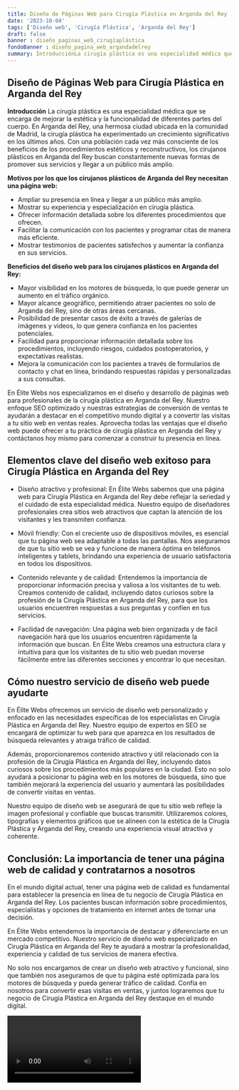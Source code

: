 ```yaml
---
title: Diseño de Páginas Web para Cirugía Plástica en Arganda del Rey
date: '2023-10-04'
tags: ['Diseño web', 'Cirugía Plástica', 'Arganda del Rey']
draft: false
banner : diseño_paginas_web_cirugíaplástica
fondoBanner : diseño_pagina_web_argandadelrey
summary: IntroducciónLa cirugía plástica es una especialidad médica que se encarga de mejorar la estética y la funcionalidad de diferentes partes del cuerpo. En Arganda del Rey, una hermosa ciudad ubicada en la comunidad de Madrid, la cirugía plástica ha experimentado un crecimiento significativo en los últimos años. Con una población cada vez más consciente de los beneficios de los procedimientos estéticos y reconstructivos, los cirujanos plásticos en Arganda del Rey buscan constantemente nuevas formas de promover sus servicios y llegar a un público más amplio.
---
```


## Diseño de Páginas Web para Cirugía Plástica en Arganda del Rey

**Introducción**
La cirugía plástica es una especialidad médica que se encarga de mejorar la estética y la funcionalidad de diferentes partes del cuerpo. En Arganda del Rey, una hermosa ciudad ubicada en la comunidad de Madrid, la cirugía plástica ha experimentado un crecimiento significativo en los últimos años. Con una población cada vez más consciente de los beneficios de los procedimientos estéticos y reconstructivos, los cirujanos plásticos en Arganda del Rey buscan constantemente nuevas formas de promover sus servicios y llegar a un público más amplio.

**Motivos por los que los cirujanos plásticos de Arganda del Rey necesitan una página web:**
- Ampliar su presencia en línea y llegar a un público más amplio.
- Mostrar su experiencia y especialización en cirugía plástica.
- Ofrecer información detallada sobre los diferentes procedimientos que ofrecen.
- Facilitar la comunicación con los pacientes y programar citas de manera más eficiente.
- Mostrar testimonios de pacientes satisfechos y aumentar la confianza en sus servicios.

**Beneficios del diseño web para los cirujanos plásticos en Arganda del Rey:**
- Mayor visibilidad en los motores de búsqueda, lo que puede generar un aumento en el tráfico orgánico.
- Mayor alcance geográfico, permitiendo atraer pacientes no solo de Arganda del Rey, sino de otras áreas cercanas.
- Posibilidad de presentar casos de éxito a través de galerías de imágenes y videos, lo que genera confianza en los pacientes potenciales.
- Facilidad para proporcionar información detallada sobre los procedimientos, incluyendo riesgos, cuidados postoperatorios, y expectativas realistas.
- Mejora la comunicación con los pacientes a través de formularios de contacto y chat en línea, brindando respuestas rápidas y personalizadas a sus consultas.

En Élite Webs nos especializamos en el diseño y desarrollo de páginas web para profesionales de la cirugía plástica en Arganda del Rey. Nuestro enfoque SEO optimizado y nuestras estrategias de conversión de ventas te ayudarán a destacar en el competitivo mundo digital y a convertir las visitas a tu sitio web en ventas reales. Aprovecha todas las ventajas que el diseño web puede ofrecer a tu práctica de cirugía plástica en Arganda del Rey y contáctanos hoy mismo para comenzar a construir tu presencia en línea.

<GifSeo />

<Cta />

## Elementos clave del diseño web exitoso para Cirugía Plástica en Arganda del Rey

- Diseño atractivo y profesional: En Élite Webs sabemos que una página web para Cirugía Plástica en Arganda del Rey debe reflejar la seriedad y el cuidado de esta especialidad médica. Nuestro equipo de diseñadores profesionales crea sitios web atractivos que captan la atención de los visitantes y les transmiten confianza.

- Móvil friendly: Con el creciente uso de dispositivos móviles, es esencial que tu página web sea adaptable a todas las pantallas. Nos aseguramos de que tu sitio web se vea y funcione de manera óptima en teléfonos inteligentes y tablets, brindando una experiencia de usuario satisfactoria en todos los dispositivos.

- Contenido relevante y de calidad: Entendemos la importancia de proporcionar información precisa y valiosa a los visitantes de tu web. Creamos contenido de calidad, incluyendo datos curiosos sobre la profesión de la Cirugía Plástica en Arganda del Rey, para que los usuarios encuentren respuestas a sus preguntas y confíen en tus servicios.

- Facilidad de navegación: Una página web bien organizada y de fácil navegación hará que los usuarios encuentren rápidamente la información que buscan. En Élite Webs creamos una estructura clara y intuitiva para que los visitantes de tu sitio web puedan moverse fácilmente entre las diferentes secciones y encontrar lo que necesitan.

## Cómo nuestro servicio de diseño web puede ayudarte

En Élite Webs ofrecemos un servicio de diseño web personalizado y enfocado en las necesidades específicas de los especialistas en Cirugía Plástica en Arganda del Rey. Nuestro equipo de expertos en SEO se encargará de optimizar tu web para que aparezca en los resultados de búsqueda relevantes y atraiga tráfico de calidad.

Además, proporcionaremos contenido atractivo y útil relacionado con la profesión de la Cirugía Plástica en Arganda del Rey, incluyendo datos curiosos sobre los procedimientos más populares en la ciudad. Esto no solo ayudará a posicionar tu página web en los motores de búsqueda, sino que también mejorará la experiencia del usuario y aumentará las posibilidades de convertir visitas en ventas.

Nuestro equipo de diseño web se asegurará de que tu sitio web refleje la imagen profesional y confiable que buscas transmitir. Utilizaremos colores, tipografías y elementos gráficos que se alineen con la estética de la Cirugía Plástica y Arganda del Rey, creando una experiencia visual atractiva y coherente.

## Conclusión: La importancia de tener una página web de calidad y contratarnos a nosotros

En el mundo digital actual, tener una página web de calidad es fundamental para establecer la presencia en línea de tu negocio de Cirugía Plástica en Arganda del Rey. Los pacientes buscan información sobre procedimientos, especialistas y opciones de tratamiento en internet antes de tomar una decisión.

En Élite Webs entendemos la importancia de destacar y diferenciarte en un mercado competitivo. Nuestro servicio de diseño web especializado en Cirugía Plástica en Arganda del Rey te ayudará a mostrar la profesionalidad, experiencia y calidad de tus servicios de manera efectiva.

No solo nos encargamos de crear un diseño web atractivo y funcional, sino que también nos aseguramos de que tu página esté optimizada para los motores de búsqueda y pueda generar tráfico de calidad. Confía en nosotros para convertir esas visitas en ventas, y juntos lograremos que tu negocio de Cirugía Plástica en Arganda del Rey destaque en el mundo digital.

<Video />

<CtaBot job='Cirugía Plástica' city='Arganda del Rey'/>

<Gmaps query='Arganda del Rey+españa+maps' />